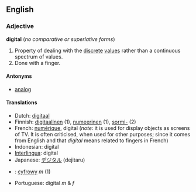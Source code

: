 ==English==
===Adjective===
'''digital''' (''no comparative or superlative forms'')

#Property of dealing with the [[discrete]] [[values]] rather than a continuous spectrum of values.
#Done with a finger.

====Antonyms====
*[[analog]]

====Translations====
*Dutch: [[digitaal]]
*Finnish: [[digitaalinen]] (1), [[numeerinen]] (1), [[sormi-]] (2)
*French: [[numérique]], digital (''note'': it is used for display objects as screens of TV. It is often criticised, when used for other purposes; since it comes from English and that ''digital'' means related to fingers in French)
*Indonesian: digital
*[[Interlingua]]: digital
*Japanese: [[デジタル]] (dejitaru)
*{{pl}}: [[cyfrowy]] ''m'' (1)
*Portuguese: digital ''m'' & ''f''